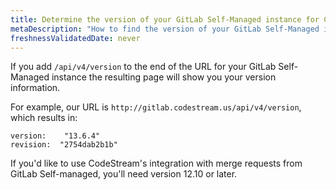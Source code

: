 ```yaml
---
title: Determine the version of your GitLab Self-Managed instance for CodeStream
metaDescription: "How to find the version of your GitLab Self-Managed instance."
freshnessValidatedDate: never
---
```


If you add `/api/v4/version` to the end of the URL for your GitLab Self-Managed instance the resulting page will show you your version information.

For example, our URL is `http://gitlab.codestream.us/api/v4/version`, which results in:

```
version:	"13.6.4"
revision:  "2754dab2b1b"
```

If you'd like to use CodeStream's integration with merge requests from GitLab Self-managed, you'll need version 12.10 or later.
